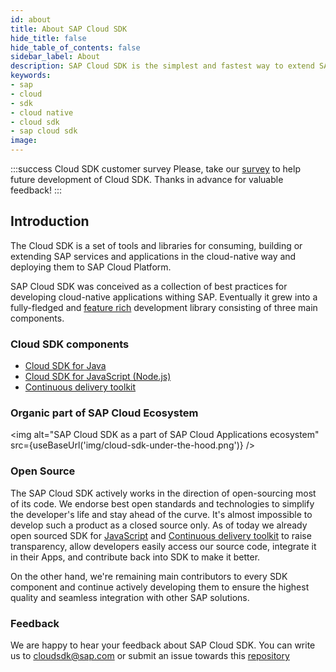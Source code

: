 ```yaml
---
id: about
title: About SAP Cloud SDK
hide_title: false
hide_table_of_contents: false
sidebar_label: About
description: SAP Cloud SDK is the simplest and fastest way to extend SAP services and applications in the cloud.
keywords:
- sap
- cloud
- sdk
- cloud native
- cloud sdk
- sap cloud sdk
image:
---
```


:::success Cloud SDK customer survey
Please, take our [survey](https://sapinsights.eu.qualtrics.com/jfe/form/SV_0pUmWpCadpoLhyZ) to help future development of Cloud SDK. Thanks in advance for valuable feedback!
:::


## Introduction ##
The Cloud SDK is a set of tools and libraries for consuming, building or extending SAP services and applications in the
cloud-native way and deploying them to SAP Cloud Platform.

SAP Cloud SDK was conceived as a collection of best practices for developing cloud-native applications withing SAP. Eventually
it grew into a fully-fledged and [feature rich](key-features ) development library consisting of three main components.

### Cloud SDK components ###

- [Cloud SDK for Java](../java/introduction )
- [Cloud SDK for JavaScript (Node.js)](../js/introduction )
- [Continuous delivery toolkit](../devops/getting-started )

### Organic part of SAP Cloud Ecosystem ###
<img alt="SAP Cloud SDK as a part of SAP Cloud Applications ecosystem" src={useBaseUrl('img/cloud-sdk-under-the-hood.png')} />

### Open Source ###
The SAP Cloud SDK actively works in the direction of open-sourcing most of its code. We endorse best open standards and
technologies to simplify the developer's life and stay ahead of the curve. It's almost impossible to develop such a product
as a closed source only. As of today we already open sourced SDK for [JavaScript](https://github.com/SAP/cloud-sdk ) and
[Continuous delivery toolkit](https://github.com/SAP/cloud-s4-sdk-pipeline )  to raise transparency, allow developers easily access our source code,
integrate it in their Apps, and contribute back into SDK to make it better.

On the other hand, we're remaining main contributors to every SDK component and continue actively developing them to
ensure the highest quality and seamless integration with other SAP solutions.

### Feedback ###
We are happy to hear your feedback about SAP Cloud SDK. You can write us to cloudsdk@sap.com or submit an issue
towards this [repository](https://github.com/SAP/cloud-sdk/issues)
